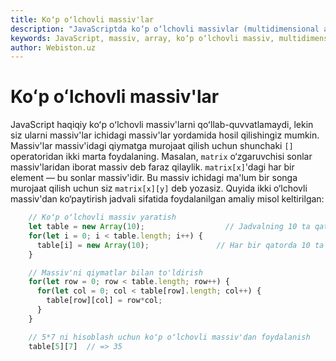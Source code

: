 ```yaml
---
title: Koʻp oʻlchovli massiv'lar
description: "JavaScriptda ko‘p o‘lchovli massivlar (multidimensional arrays): massiv ichida massiv yaratish, 2D va 3D massivlar bilan ishlash, indekslar orqali elementlarga murojaat qilish va amaliy misollar."
keywords: JavaScript, massiv, array, ko‘p o‘lchovli massiv, multidimensional array, 2D array, 3D array, nested array, indeks, index, element o‘qish, element yozish, misollar, tutorial, beginner, advanced
author: Webiston.uz
---
```




# Koʻp oʻlchovli massiv'lar

JavaScript haqiqiy koʻp oʻlchovli massiv'larni qoʻllab-quvvatlamaydi, lekin siz ularni massiv'lar ichidagi massiv'lar yordamida hosil qilishingiz mumkin. Massiv'lar massiv'idagi qiymatga murojaat qilish uchun shunchaki `[]` operatoridan ikki marta foydalaning. Masalan, `matrix` o‘zgaruvchisi sonlar massiv'laridan iborat massiv deb faraz qilaylik. `matrix[x]`'dagi har bir element — bu sonlar massiv'idir. Bu massiv ichidagi ma'lum bir songa murojaat qilish uchun siz `matrix[x][y]` deb yozasiz. Quyida ikki o‘lchovli massiv'dan ko‘paytirish jadvali sifatida foydalanilgan amaliy misol keltirilgan:
``` js
    // Koʻp oʻlchovli massiv yaratish
    let table = new Array(10);                  // Jadvalning 10 ta qatori
    for(let i = 0; i < table.length; i++) {
      table[i] = new Array(10);               // Har bir qatorda 10 ta ustun mavjud
    }

    // Massiv'ni qiymatlar bilan to'ldirish
    for(let row = 0; row < table.length; row++) {
      for(let col = 0; col < table[row].length; col++) {
        table[row][col] = row*col;
      }
    }

    // 5*7 ni hisoblash uchun koʻp oʻlchovli massiv'dan foydalanish
    table[5][7]  // => 35
```
